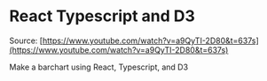 

<Meta title="Tutorials" component={YoutubeTutorial} />

# React Typescript and D3

Source:
[https://www.youtube.com/watch?v=a9QyTI-2D80&t=637s](https://www.youtube.com/watch?v=a9QyTI-2D80&t=637s)

Make a barchart using React, Typescript, and D3

<Preview>
  <Story name="React Typescript and D3">
    <YoutubeTutorial />
  </Story>
</Preview>
